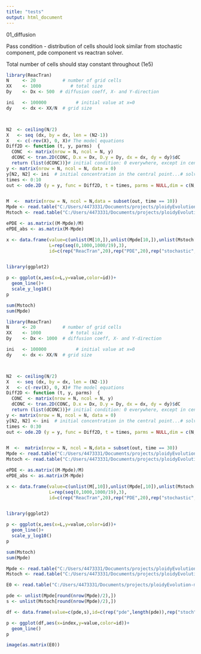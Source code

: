 ```yaml
---
title: "tests"
output: html_document
---
```


01_diffusion 

Pass condition - distribution of cells should look similar from stochastic component, pde component vs reactran solver.

Total number of cells should stay constant throughout (1e5)

```r
library(ReacTran)
N     <- 20          # number of grid cells
XX    <- 1000           # total size
Dy    <- Dx <- 500  # diffusion coeff, X- and Y-direction

ini   <- 100000           # initial value at x=0
dy    <- dx <- XX/N  # grid size



N2  <- ceiling(N/2)
X   <- seq (dx, by = dx, len = (N2-1))
X   <- c(-rev(X), 0, X)# The model equations
Diff2D <- function (t, y, parms)  {
  CONC  <- matrix(nrow = N, ncol = N, y)
  dCONC <- tran.2D(CONC, D.x = Dx, D.y = Dy, dx = dx, dy = dy)$dC 
  return (list(dCONC))}# initial condition: 0 everywhere, except in central point
y <- matrix(nrow = N, ncol = N, data = 0)
y[N2, N2] <- ini  # initial concentration in the central point...# solve for 10 time units
times <- 0:10
out <- ode.2D (y = y, func = Diff2D, t = times, parms = NULL,dim = c(N,N), lrw = 160000)


M  <-  matrix(nrow = N, ncol = N,data = subset(out, time == 10))
Mpde <- read.table("C:/Users/4473331/Documents/projects/ploidyEvolution-main/Julia/test_output/01_diffusion/pde.csv",sep=",")
Mstoch <- read.table("C:/Users/4473331/Documents/projects/ploidyEvolution-main/Julia/test_output/01_diffusion/stochastic.csv",sep=",")

ePDE <- as.matrix((M-Mpde)/M)
ePDE_abs <- as.matrix(M-Mpde)

x <- data.frame(value=c(unlist(M[10,]),unlist(Mpde[10,]),unlist(Mstoch[10,])),
                L=rep(seq(0,1000,1000/19),3),
                id=c(rep("ReacTran",20),rep("PDE",20),rep("stochastic",20)))


library(ggplot2)

p <- ggplot(x,aes(x=L,y=value,color=id))+
  geom_line()+
  scale_y_log10()
p

sum(Mstoch)
sum(Mpde)
```

```r
library(ReacTran)
N     <- 20          # number of grid cells
XX    <- 1000           # total size
Dy    <- Dx <- 1000  # diffusion coeff, X- and Y-direction

ini   <- 100000           # initial value at x=0
dy    <- dx <- XX/N  # grid size



N2  <- ceiling(N/2)
X   <- seq (dx, by = dx, len = (N2-1))
X   <- c(-rev(X), 0, X)# The model equations
Diff2D <- function (t, y, parms)  {
  CONC  <- matrix(nrow = N, ncol = N, y)
  dCONC <- tran.2D(CONC, D.x = Dx, D.y = Dy, dx = dx, dy = dy)$dC 
  return (list(dCONC))}# initial condition: 0 everywhere, except in central point
y <- matrix(nrow = N, ncol = N, data = 0)
y[N2, N2] <- ini  # initial concentration in the central point...# solve for 10 time units
times <- 0:30
out <- ode.2D (y = y, func = Diff2D, t = times, parms = NULL,dim = c(N,N), lrw = 160000)


M  <-  matrix(nrow = N, ncol = N,data = subset(out, time == 30))
Mpde <- read.table("C:/Users/4473331/Documents/projects/ploidyEvolution-main/Julia/test_output/02_diffusion/pde.csv",sep=",")
Mstoch <- read.table("C:/Users/4473331/Documents/projects/ploidyEvolution-main/Julia/test_output/02_diffusion/stochastic.csv",sep=",")

ePDE <- as.matrix((M-Mpde)/M)
ePDE_abs <- as.matrix(M-Mpde)

x <- data.frame(value=c(unlist(M[,10]),unlist(Mpde[,10]),unlist(Mstoch[,10])),
                L=rep(seq(0,1000,1000/19),3),
                id=c(rep("ReacTran",20),rep("PDE",20),rep("stochastic",20)))


library(ggplot2)

p <- ggplot(x,aes(x=L,y=value,color=id))+
  geom_line()+
  scale_y_log10()
p

sum(Mstoch)
sum(Mpde)
```


```r
Mpde <- read.table("C:/Users/4473331/Documents/projects/ploidyEvolution-main/Julia/test_output/03_taxis/pde.csv",sep=",")
Mstoch <- read.table("C:/Users/4473331/Documents/projects/ploidyEvolution-main/Julia/test_output/03_taxis/stochastic.csv",sep=",")

E0 <- read.table("C:/Users/4473331/Documents/projects/ploidyEvolution-main/Julia/test_output/03_taxis/E0.csv",sep=",")

pde <- unlist(Mpde[round(nrow(Mpde)/2),])
s <- unlist(Mstoch[round(nrow(Mpde)/2),])

df <- data.frame(value=c(pde,s),id=c(rep("pde",length(pde)),rep("stoch",length(s))),index=c(1:nrow(Mpde),1:nrow(Mpde)))

p <- ggplot(df,aes(x=index,y=value,color=id))+
  geom_line()
p

image(as.matrix(E0))
```
